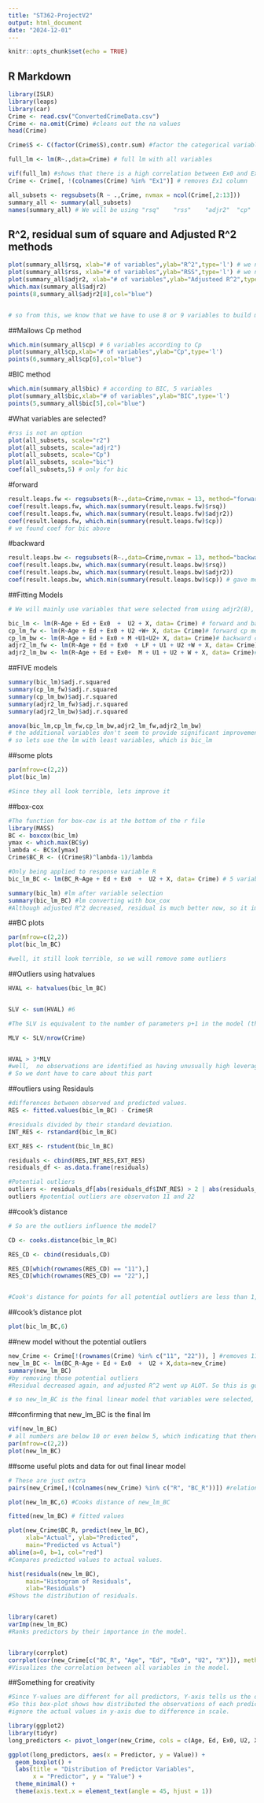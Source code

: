 ```yaml
---
title: "ST362-ProjectV2"
output: html_document
date: "2024-12-01"
---
```


```r
knitr::opts_chunk$set(echo = TRUE)
```

## R Markdown

```r
library(ISLR)
library(leaps)
library(car)
Crime <- read.csv("ConvertedCrimeData.csv")
Crime <- na.omit(Crime) #cleans out the na values 
head(Crime)

Crime$S <- C(factor(Crime$S),contr.sum) #factor the categorical variable S

full_lm <- lm(R~.,data=Crime) # full lm with all variables

vif(full_lm) #shows that there is a high correlation between Ex0 and Ex1
Crime <- Crime[, !(colnames(Crime) %in% "Ex1")] # removes Ex1 column 

```
```r
all_subsets <- regsubsets(R ~ .,Crime, nvmax = ncol(Crime[,2:13]))
summary_all <- summary(all_subsets)
names(summary_all) # We will be using "rsq"    "rss"    "adjr2"  "cp"     "bic" to select our variables.
```

## R^2, residual sum of square and Adjusted R^2 methods
```r
plot(summary_all$rsq, xlab="# of variables",ylab="R^2",type='l') # we need to maximize this
plot(summary_all$rss, xlab="# of variables",ylab="RSS",type='l') # we need to minimize it
plot(summary_all$adjr2, xlab="# of variables",ylab="Adjusteed R^2",type='l')
which.max(summary_all$adjr2)
points(8,summary_all$adjr2[8],col="blue")


# so from this, we know that we have to use 8 or 9 variables to build model
```
##Mallows Cp method
```r
which.min(summary_all$cp) # 6 variables according to Cp
plot(summary_all$cp,xlab="# of variables",ylab="Cp",type='l')
points(6,summary_all$cp[6],col="blue")
```
#BIC method
```r
which.min(summary_all$bic) # according to BIC, 5 variables
plot(summary_all$bic,xlab="# of variables",ylab="BIC",type='l')
points(5,summary_all$bic[5],col="blue")
```
#What variables are selected?
```r
#rss is not an option
plot(all_subsets, scale="r2")
plot(all_subsets, scale="adjr2")
plot(all_subsets, scale="Cp")
plot(all_subsets, scale="bic")
coef(all_subsets,5) # only for bic
```

#forward
```r
result.leaps.fw <- regsubsets(R~.,data=Crime,nvmax = 13, method="forward")
coef(result.leaps.fw, which.max(summary(result.leaps.fw)$rsq))
coef(result.leaps.fw, which.max(summary(result.leaps.fw)$adjr2))
coef(result.leaps.fw, which.min(summary(result.leaps.fw)$cp))
# we found coef for bic above
```
#backward
```r
result.leaps.bw <- regsubsets(R~.,data=Crime,nvmax = 13, method="backward")
coef(result.leaps.bw, which.max(summary(result.leaps.bw)$rsq))
coef(result.leaps.bw, which.max(summary(result.leaps.bw)$adjr2))
coef(result.leaps.bw, which.min(summary(result.leaps.bw)$cp)) # gave me 7 variables

```
##Fitting Models
```r
# We will mainly use variables that were selected from using adjr2(8), cp(6) , and bic(5) methods

bic_lm <- lm(R~Age + Ed + Ex0  +  U2 + X, data= Crime) # forward and backward bic model, 5 variables
cp_lm_fw <- lm(R~Age + Ed + Ex0 + U2 +W+ X, data= Crime)# forward cp model, 6 variables
cp_lm_bw <- lm(R~Age + Ed + Ex0 + M +U1+U2+ X, data= Crime)# backward cp model, 7 variables
adjr2_lm_fw <- lm(R~Age + Ed + Ex0  + LF + U1 + U2 +W + X, data= Crime)#forward adjr2 model, 8 variables
adjr2_lm_bw <- lm(R~Age + Ed + Ex0+  M + U1 + U2 + W + X, data= Crime)#backward adjr2 model, 8 variables

```

##FIVE models
```r
summary(bic_lm)$adj.r.squared
summary(cp_lm_fw)$adj.r.squared
summary(cp_lm_bw)$adj.r.squared
summary(adjr2_lm_fw)$adj.r.squared
summary(adjr2_lm_bw)$adj.r.squared

anova(bic_lm,cp_lm_fw,cp_lm_bw,adjr2_lm_fw,adjr2_lm_bw)
# the additional variables don't seem to provide significant improvements
# so lets use the lm with least variables, which is bic_lm
```
##some plots
```r
par(mfrow=c(2,2))
plot(bic_lm)

#Since they all look terrible, lets improve it
```

##box-cox
```r
#The function for box-cox is at the bottom of the r file
library(MASS)
BC <- boxcox(bic_lm) 
ymax <- which.max(BC$y) 
lambda <- BC$x[ymax]
Crime$BC_R <- ((Crime$R)^lambda-1)/lambda

#Only being applied to response variable R
bic_lm_BC <- lm(BC_R~Age + Ed + Ex0  +  U2 + X, data= Crime) # 5 variables

summary(bic_lm) #lm after variable selection
summary(bic_lm_BC) #lm converting with box_cox
#Although adjusted R^2 decreased, residual is much better now, so it improved
```

##BC plots
```r
par(mfrow=c(2,2))
plot(bic_lm_BC)

#well, it still look terrible, so we will remove some outliers
```
##Outliers using hatvalues
```r
HVAL <- hatvalues(bic_lm_BC)


SLV <- sum(HVAL) #6

#The SLV is equivalent to the number of parameters p+1 in the model (this is always the case).

MLV <- SLV/nrow(Crime)


HVAL > 3*MLV
#well,  no observations are identified as having unusually high leverage
# So we dont have to care about this part
```
##outliers using Residauls
```r
#differences between observed and predicted values.
RES <- fitted.values(bic_lm_BC) - Crime$R

#residuals divided by their standard deviation.
INT_RES <- rstandard(bic_lm_BC) 

EXT_RES <- rstudent(bic_lm_BC)

residuals <- cbind(RES,INT_RES,EXT_RES)
residuals_df <- as.data.frame(residuals) 

#Potential outliers
outliers <- residuals_df[abs(residuals_df$INT_RES) > 2 | abs(residuals_df$EXT_RES) > 2, ]
outliers #potential outliers are observaton 11 and 22

```
##cook's distance
```r
# So are the outliers influence the model?

CD <- cooks.distance(bic_lm_BC)

RES_CD <- cbind(residuals,CD)

RES_CD[which(rownames(RES_CD) == "11"),]
RES_CD[which(rownames(RES_CD) == "22"),]


#Cook's distance for points for all potential outliers are less than 1, which indicating that indicating that they are the outliers but not a influential points

```
##cook's distance plot
```r
plot(bic_lm_BC,6)
```
##new model without the potential outliers
```r
new_Crime <- Crime[!(rownames(Crime) %in% c("11", "22")), ] #removes 11th and 22nd observations
new_lm_BC <- lm(BC_R~Age + Ed + Ex0  +  U2 + X,data=new_Crime)
summary(new_lm_BC)
#by removing those potential outliers
#Residual decreased again, and adjusted R^2 went up ALOT. So this is good.

# so new_lm_BC is the final linear model that variables were selected, and outliers were removed
```
##confirming that new_lm_BC is the final lm
```r
vif(new_lm_BC)
# all numbers are below 10 or even below 5, which indicating that there is no Multicollinearity 
par(mfrow=c(2,2))
plot(new_lm_BC)
```
##some useful plots and data for out final linear model
```r
# These are just extra
pairs(new_Crime[,!(colnames(new_Crime) %in% c("R", "BC_R"))]) #relations of predictors ONLY (no Y)

plot(new_lm_BC,6) #Cooks distance of new_lm_BC

fitted(new_lm_BC) # fitted values

plot(new_Crime$BC_R, predict(new_lm_BC), 
     xlab="Actual", ylab="Predicted", 
     main="Predicted vs Actual")
abline(a=0, b=1, col="red")
#Compares predicted values to actual values.

hist(residuals(new_lm_BC), 
     main="Histogram of Residuals", 
     xlab="Residuals")
#Shows the distribution of residuals.


library(caret)
varImp(new_lm_BC)
#Ranks predictors by their importance in the model.


library(corrplot)
corrplot(cor(new_Crime[c("BC_R", "Age", "Ed", "Ex0", "U2", "X")]), method="circle")
#Visualizes the correlation between all variables in the model.
```
##Something for creativity
```r
#Since Y-values are different for all predictors, Y-axis tells us the distribution.
#So this box-plot shows how distributed the observations of each predictors are.
#ignore the actual values in y-axis due to difference in scale.

library(ggplot2)
library(tidyr)
long_predictors <- pivot_longer(new_Crime, cols = c(Age, Ed, Ex0, U2, X), names_to = "Predictor", values_to = "Value")

ggplot(long_predictors, aes(x = Predictor, y = Value)) +
  geom_boxplot() +
  labs(title = "Distribution of Predictor Variables",
       x = "Predictor", y = "Value") +
  theme_minimal() +
  theme(axis.text.x = element_text(angle = 45, hjust = 1))
```
